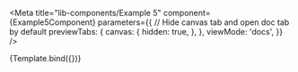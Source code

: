 
<!-- Fully custom doc page for very complex use cases -->

<Meta
  title="lib-components/Example 5"
  component={Example5Component}
  parameters={{
    // Hide canvas tab and open doc tab by default
    previewTabs: {
      canvas: {
        hidden: true,
      },
    },
    viewMode: 'docs',
  }}
/>


<!-- Same name as page title to avoid having side menu sub item -->
<Story name="Example 5">{Template.bind({})}</Story>
